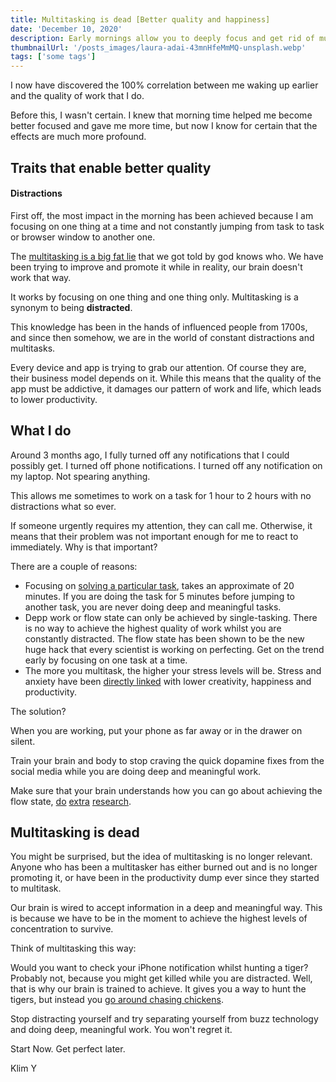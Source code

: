 ```yaml
---
title: Multitasking is dead [Better quality and happiness]
date: 'December 10, 2020'
description: Early mornings allow you to deeply focus and get rid of multitasking
thumbnailUrl: '/posts_images/laura-adai-43mnHfeMmMQ-unsplash.webp'
tags: ['some tags']
---
```

I now have discovered the 100% correlation between me waking up earlier and the quality of work that I do.

Before this, I wasn't certain. I knew that morning time helped me become better focused and gave me more time, but now I know for certain that the effects are much more profound.

## Traits that enable better quality

#### Distractions

First off, the most impact in the morning has been achieved because I am focusing on one thing at a time and not constantly jumping from task to task or browser window to another one.

The [multitasking is a big fat lie](https://www.jstor.org/stable/43152412) that we got told by god knows who. We have been trying to improve and promote it while in reality, our brain doesn't work that way.

It works by focusing on one thing and one thing only. Multitasking is a synonym to being **distracted**.

This knowledge has been in the hands of influenced people from 1700s, and since then somehow, we are in the world of constant distractions and multitasks.

Every device and app is trying to grab our attention. Of course they are, their business model depends on it. While this means that the quality of the app must be addictive, it damages our pattern of work and life, which leads to lower productivity.

## What I do

Around 3 months ago, I fully turned off any notifications that I could possibly get. I turned off phone notifications. I turned off any notification on my laptop. Not spearing anything.

This allows me sometimes to work on a task for 1 hour to 2 hours with no distractions what so ever. 

If someone urgently requires my attention, they can call me. Otherwise, it means that their problem was not important enough for me to react to immediately. Why is that important? 

There are a couple of reasons:

- Focusing on [solving a particular task](https://www.jstor.org/stable/43152412), takes an approximate of 20 minutes. If you are doing the task for 5 minutes before jumping to another task, you are never doing deep and meaningful tasks.
- Depp work or flow state can only be achieved by single-tasking. There is no way to achieve the highest quality of work whilst you are constantly distracted. The flow state has been shown to be the new huge hack that every scientist is working on perfecting. Get on the trend early by focusing on one task at a time.
- The more you multitask, the higher your stress levels will be. Stress and anxiety have been [directly linked](https://journals.sagepub.com/doi/abs/10.2466/pms.1999.88.2.409) with lower creativity, happiness and productivity.

The solution? 

When you are working, put your phone as far away or in the drawer on silent.

Train your brain and body to stop craving the quick dopamine fixes from the social media while you are doing deep and meaningful work.

Make sure that your brain understands how you can go about achieving the flow state, [do](https://klimy.co/blog/impact-through-motion) [extra](https://klimy.co/blog/what-writing-can-do) [research](https://klimy.co/blog/not-having-structure-ship).

## Multitasking is dead

You might be surprised, but the idea of multitasking is no longer relevant. Anyone who has been a multitasker has either burned out and is no longer promoting it, or have been in the productivity dump ever since they started to multitask.

Our brain is wired to accept information in a deep and meaningful way. This is because we have to be in the moment to achieve the highest levels of concentration to survive.

Think of multitasking this way:

Would you want to check your iPhone notification whilst hunting a tiger? Probably not, because you might get killed while you are distracted. Well, that is why our brain is trained to achieve. It gives you a way to hunt the tigers, but instead you [go around chasing chickens](https://klimy.co/blog/the-world-doesnt-stop-when-you-are-tired).

Stop distracting yourself and try separating yourself from buzz technology and doing deep, meaningful work. You won't regret it.

Start Now. Get perfect later.

Klim Y
